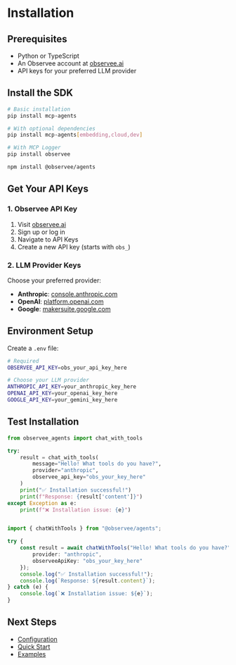 # Installation

## Prerequisites

- Python or TypeScript
- An Observee account at [observee.ai](https://observee.ai)
- API keys for your preferred LLM provider

## Install the SDK

<CodeGroup>

```bash Python
# Basic installation
pip install mcp-agents

# With optional dependencies
pip install mcp-agents[embedding,cloud,dev]

# With MCP Logger
pip install observee
```


```bash TypeScript
npm install @observee/agents
```

</CodeGroup>

## Get Your API Keys

### 1. Observee API Key

1. Visit [observee.ai](https://observee.ai)
2. Sign up or log in
3. Navigate to API Keys
4. Create a new API key (starts with `obs_`)

### 2. LLM Provider Keys

Choose your preferred provider:

- **Anthropic**: [console.anthropic.com](https://console.anthropic.com)
- **OpenAI**: [platform.openai.com](https://platform.openai.com)
- **Google**: [makersuite.google.com](https://makersuite.google.com/app/apikey)

## Environment Setup

Create a `.env` file:

```bash
# Required
OBSERVEE_API_KEY=obs_your_api_key_here

# Choose your LLM provider
ANTHROPIC_API_KEY=your_anthropic_key_here
OPENAI_API_KEY=your_openai_key_here
GOOGLE_API_KEY=your_gemini_key_here
```

## Test Installation

<CodeGroup>

```python Python
from observee_agents import chat_with_tools

try:
    result = chat_with_tools(
        message="Hello! What tools do you have?",
        provider="anthropic",
        observee_api_key="obs_your_key_here"
    )
    print("✅ Installation successful!")
    print(f"Response: {result['content']}")
except Exception as e:
    print(f"❌ Installation issue: {e}")
```


```typescript TypeScript

import { chatWithTools } from "@observee/agents";

try {
    const result = await chatWithTools("Hello! What tools do you have?", {
        provider: "anthropic",
        observeeApiKey: "obs_your_key_here"
    });
    console.log("✅ Installation successful!");
    console.log(`Response: ${result.content}`);
} catch (e) {
    console.log(`❌ Installation issue: ${e}`);
}
```

</CodeGroup>

## Next Steps

- [Configuration](/agentsdk/configuration)
- [Quick Start](/quickstartmcpuse)
- [Examples](/agentsdk/examples)